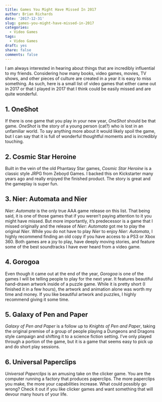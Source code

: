 ```yaml
---
title: Games You Might Have Missed In 2017
author: Brian Richards
date: '2017-12-31'
slug: games-you-might-have-missed-in-2017
categories:
  - Video Games
tags:
  - Video Games
draft: yes
share: false
comments: false
---
```


I am always interested in hearing about things that are incredibly influential 
to my friends. Considering how many books, video games, movies, TV shows, and 
other pieces of culture are created in a year it is easy to miss something. As 
such, here is a small list of video games that either came out in 2017 or that 
I played in 2017 that I think could be easily missed and are quite wonderful.

## 1. OneShot

If there is one game that you play in your new year, *OneShot* should be that 
game. *OneShot* is the story of a young person (cat?) who is lost in an 
unfamiliar world. To say anything more about it would likely spoil the game, 
but I can say that it is full of wonderful thoughtful moments and is 
incredibly touching.

## 2. Cosmic Star Heroine

Built in the vein of the old Phantasy Star games, *Cosmic Star Heroine* is a 
classic style JRPG from Zeboyd Games. I backed this on Kickstarter many years 
ago and really enjoyed the finished product. The story is great and the 
gameplay is super fun.

## 3. Nier: Automata and Nier

*Nier: Automata* is the only true AAA game release on this list. That being 
said, it is one of those games that if you weren't paying attention to it you 
might have missed. But more importantly, it's predecessor is a game that I 
missed originally and the release of *Nier: Automata* got me to play the 
original *Nier*. While you do not have to play *Nier* to enjoy *Nier: Automata*, 
I highly recommend finding an old copy if you have access to a PS3 or Xbox 360. 
Both games are a joy to play, have deeply moving stories, and feature some of 
the best soundtracks I have ever heard from a video game.

## 4. Gorogoa 

Even though it came out at the end of the year, *Gorogoa* is one of the games I 
will be telling people to play for the next year. It features beautiful 
hand-drawn artwork inside of a puzzle game. While it is pretty short (I finished 
it in a few hours), the artwork and animation alone was worth my time and money. 
If you like beautiful artwork and puzzles, I highly recommend giving it some 
time.

## 5. Galaxy of Pen and Paper

*Galaxy of Pen and Paper* is a follow up to *Knights of Pen and Paper*, taking 
the original premise of a group of people playing a Dungeons and Dragons style 
campaign and shifting it to a science fiction setting. I've only played through 
a portion of the game, but it is a game that seems easy to pick up and do short 
play sessions.

## 6. Universal Paperclips

*Universal Paperclips* is an amusing take on the clicker game. You are the 
computer running a factory that produces paperclips. The more paperclips you 
make, the more your capabilities increase. What could possibly go wrong? Check 
it out if you like clicker games and want something that will devour many hours 
of your life.
